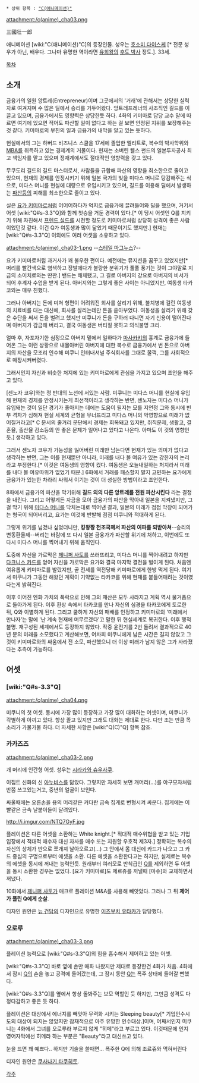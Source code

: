  * 상위 항목 : [["C(애니메이션)"]]

attachment:/c(anime)_cha03.png

三國壮一郎

애니메이션 [wiki:"C(애니메이션)"C]의 등장인물. 성우는 [[호소미 다이스케]] [* 전문 성우가 아닌, 배우다. 그나마 유명한 역이라면 [[유희왕]]의 [[후도 박사]] 정도.]. 33세. 

[[목차]]
== 소개 ==
금융가의 일원 앙트레(Entrepreneur)이며 그곳에서의 '거래'에 관해서는 상당한 실력자로 여겨지며 수 많은 딜에서 승리를 거두어왔다. 앙트레프레너의 사조직인 길드를 이끌고 있으며, 금융가에서도 영향력은 상당한듯 하다. 4화의 키미마로 담당 교수 말에 따르면 여기에 있으면 적어도 파산할 일이 없다고 하는 걸 보면 안정된 지위를 보장해주는 것 같다. 키미마로의 부친의 일과 금융가의 내막을 알고 있는 듯하다.

현실에서의 그는 하버드 비즈니스 스쿨을 17세에 졸업한 엘리트로, 복수의 박사학위와 [[MBA]]를 취득하고 있는 경제계의 거물이다. 현재는 소버린 웰스 펀드의 일본투자공사 최고 책임자를 맡고 있으며 정재계에서도 절대적인 영향력을 갖고 있다. 

무쿠도리 길드의 길드 마스터로서, 사람들을 규합해 파산의 영향을 최소한으로 줄이고 있으며, 현재의 경제를 안정시키기 위해 일본 국가의 빛을 미다스 머니로 탕감해주는 식으로, 미다스 머니를 현실에 대량으로 유입시키고 있으며, 길드를 이용해 딜에서 발생하는 [[파산]]등의 피해를 최소한으로 줄이고 있다.

실은 [[요가 키미마로]]처럼 어어어하다가 억지로 금융가에 끌려들어와 딜을 했으며, 거기서 어셋 [wiki:"Q#s-3.3"Q]와 함께 첫승을 거둔 경력이 있다.[* 이 당시 어셋인 Q를 지키기 위해 자진해서 [[프렌드 실드]]를 시전할 정도로 키미마로처럼 상당히 성격이 좋은 사람이었던것 같다. 이건 Q가 여동생과 많이 닮았기 때문이기도 했지만.] 현재는 [wiki:"Q#s-3.3"Q] 이외에도 여러 어셋을 소유하고 있다.

attachment:/c(anime)_cha03-1.png
--[[스테일 마그누스]]?--

요가 키미마로처럼 과거사가 꽤 불우한 편이다. 예전에는 뮤지션을 꿈꾸고 있었지만[* 머리를 빨간색으로 염색하고 장발에다가 불량한 분위기가 풀풀 풍기는 것이 그야말로 지금의 소이치로와는 딴판.] 밴드는 해체됐고, 그 길로 아버지의 강요로 아버지의 비서가 되어 후계자 수업을 받게 된다. 아버지와는 그렇게 좋은 사이는 아니었지만, 여동생 타카코와는 매우 친했다.

그러나 아버지는 돈에 미쳐 형편이 어려워진 회사를 살리기 위해, 불치병에 걸린 여동생의 치료비를 대는 대신에, 회사를 살리는데만 돈을 쏟아부었다. 여동생을 살리기 위해 갖은 수단을 써서 돈을 벌려고 했지만 미쿠니가 돈을 구하러 다니면 자기 신용이 떨어진다며 아버지가 감금해 버리고, 결국 여동생은 버티질 못하고 의식불명 크리.

얼마 후, 자포자기한 심정으로 아버지 밑에서 일하다가 [[마사카키]]의 흉계로 금융가에 들어온 그는 이런 상황으로 내몰아버린 아버지에 대한 복수로 금융가에서 번 돈으로 아버지의 자산을 모조리 인수해 미쿠니 인터내셔널 주식회사를 그대로 꿀꺽, 그를 사회적으로 매장시켜버렸다.

그래서인지 자신과 비슷한 처지에 있는 키미마로에게 관심을 가지고 있으며 조언을 해주고 있다. 

[센노자 코우]와는 정 반대의 노선에 서있는 사람. 미쿠니는 미다스 머니를 현실에 유입해 현재의 경제를 안정시키는게 최선책이라고 생각하는 반면, 센노자는 미다스 머니가 유입돼는 것이 일단 경기가 좋아지는 데에는 도움이 될지는 모를 지언정 그와 동시에 빈부 격차가 심해져 현실 세계의 균형을 무너뜨리고 미다스 머니의 악영향으로 미래가 없어질거라고[* C 문서의 줄거리 문단에서 경제는 회복돼고 있지만, 취직문제, 생활고, 결혼율, 출산율 감소등의 안 좋은 문제가 일어나고 있다고 나온다. 아마도 이 것의 영향인듯.] 생각하고 있다.

그래서 센노자 코우가 가능성을 잃어버린 미래만 남는다면 현재가 있는 의미가 없다고 생각하는 반면, 그는 이를 현재뿐만 아니라, 미래를 내다 볼 여유가 있는 강한자의 논리라고 부정한다.[* 이것은 여동생의 영향이 컸다. 여동생은 오늘내일하는 처지라서 미래를 내다 볼 여유따위가 없었기 때문.] 6화에서 거래를 패스할지 말지 고민하는 요가에게 금융가가 있는한 차라리 싸워서 이기는 것이 더 성실한 방법이라고 조언한다.

8화에서 금융가의 파산을 막기위해 '''길드 외의 다른 앙트레를 전원 파산시킨다''' 라는 결정을 내린다. 그리고 어떻게든 자금을 모아 금융가의 파산을 막아내 일본을 지켜냈지만, 그걸 막기 위해 [[미다스 머니]]를 닥치는대로 찍어낸 결과, 일본의 미래가 점점 막장이 되어가는 형국이 되어버리고, 요가는 이것에 반발해 점점 미쿠니와 적대하게 된다.

그렇게 위기를 넘겼나 싶었더니만, '''킹왕짱 천조국께서 파산의 여파를 되받아쳐'''--승리의 변동환율제--버리는 바람에 또 다시 일본 금융가가 파산할 위기에 처하고, 이번에도 또 다시 미다스 머니를 찍어내기 위해 움직인다.

{{{#!html
<iframe width="560" height="315" src="http://www.youtube.com/embed/Ojv2DvO89XI" frameborder="0" allowfullscreen></iframe>
}}}

도중에 자신을 가로막은 [[제니퍼 사토]]를 쓰러뜨리고, 미다스 머니를 찍어내려고 하지만 [[다크니스 카드]]를 얻어 자신을 가로막은 요가와 결국 마지막 결전을 벌이게 된다. 처음엔 여유롭게 키미마로를 발랐지만, 곧 전세를 역전당해 키미마로에게 한방 먹게 된다. 여기서 미쿠니가 그동안 해왔던 계획이 기약없는 타카코를 위해 현재를 붙들어매려는 것이였다는게 밝혀진다.

이후 이어진 엔화 가치의 폭락으로 인해 그의 재산은 모두 사라지고 계획 역시 물거품으로 돌아가게 된다. 이후 환상 속에서 타카코를 만나 자신의 심경을 타카코에게 토로한 뒤, Q와 이별하게 된다. 그리고 쿨하게 자신의 패배를 인정하고 키미마로의 '미래에서 만나자'는 말에 '난 계속 현재에 머무르겠다'고 말한 뒤 현실세계로 복귀한다. 이후 행적불명. 재구성된 세계에서도 등장하지 않았다. 작중 윤전기를 2번 돌려서 결과적으로 40년 분의 미래을 소모했다고 계산해보면, 어차피 미쿠니에게 남은 시간은 길지 않았고 그것이 키미마로와의 싸움에서 전 소모, 파산했으니 더 이상 미래가 남지 않은 그가 사라졌다는 추측이 가능하다.


== 어셋 ==
=== [wiki:"Q#s-3.3"Q] ===
attachment:/c(anime)_cha04.png

미쿠니의 첫 어셋. 동시에 가장 많이 등장하고 가장 많이 대화하는 어셋이며, 미쿠니가 각별하게 아끼고 있다. 항상 졸고 있지만 그래도 대화는 제대로 한다. 다만 조는 만큼 목소리가 가물가물 하다. 더 자세한 사항은 [wiki:"Q(C)"Q] 항목 참조.

=== 카카즈즈 ===
attachment:/c(anime)_cha03-2.png

개 머리에 인간형 어셋. 성우는 [[시라카와 슈우사쿠]]. 

이집트 신화의 신 [[아누비스]]를 닮았다. 그렇지만 자세히 보면 개머리(...)를 야구모자처럼 반쯤 쓰고있는거고, 중년의 얼굴이 보인다.

싸울때에는 오른손을 용의 머리같은 커다란 금속 집게로 변형시켜 싸운다. 집게에는 이빨같은 금속 날붙이들이 달려있다.

http://i.imgur.com/NTQ7GyF.jpg

플레이션은 다른 어셋을 소환하는 White knight.[* 적대적 매수위협을 받고 있는 기업 입장에서 적대적 매수자 대신 자사를 매수 또는 지원할 우호적 제3자.] 정확히는 복수의  자신의 상체가 반으로 쪼개져 날아오르고(...) 그 안에서 몸 대신에 카드가 나오고 그 카드 중심의 구멍으로부터 에셋을 소환. 다른 에셋을 소환한다고는 하지만, 실제로는 복수의 에셋을 동시에 꺼내는 능력인듯. 원래부터 여러모로 반칙급인 [[Q]]를 제외하면 두 어셋을 동시 소환한 경우는 없었다. [요가 키미마로]도 제르쥬를 꺼낼때 [마슈]와 교체하면서 꺼냈다.

10화에서 [[제니퍼 사토]]가 매크로 플레이션 M&A를 사용해 빼앗았다. 그러나 그 뒤 '''제어가 풀린 Q에게 순살'''.

디자인 원안은 [[뉴 건담]]의 디자인으로 유명한 [[이즈부치 유타카]]가 담당했다.

=== 오로루 ===
attachment:/c(anime)_cha03-3.png

플레이션 능력으로 [wiki:"Q#s-3.3"Q]의 힘을 흡수해서 제어하고 있는 어셋.

[wiki:"Q#s-3.3"Q] 바로 옆에 손만 매화 나왔지만 제대로 등장한건 4화가 처음.  4화에서 잠시 [[Q]]의 손을 놓고 공격에 들어갔는데, 그 잠시 동안 [[Q]]는 폭주 상태에 들어갈 뻔했다.

[wiki:"Q#s-3.3"Q]를 옆에서 항상 돌봐주는 보모 역할인 듯 하지만, 그만큼 성격도 다정다감하고 좋은 듯 하다.

플레이션은 대상에서 에너지를 빼앗아 무력화 시키는 Sleeping beauty[* 기업인수시도의 대상이 되지는 않았지만 잠재적으로 아주 유망한 인수대상.]이며, 어째서인지 미쿠니는 4화에서 그녀를 오로루라 부르지 않게 "히메"라고 부르고 있다. 이것때문에 인지 영어자막에선 히메라 하는 부분은 "Beauty"라고 대신쓰고 있다.

눈을 뜨면 꽤 예쁘다.. 하지만 기술을 쓸때면...
폭주한 Q에 의해 조르쥬와 먹혀버린다


디자인 원안은 [[쿠사나기 타쿠히토]].


[[각주]]
